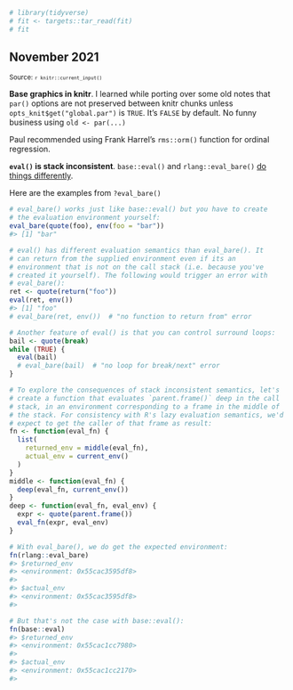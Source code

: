 <!--- Timestamp to trigger book rebuilds: `r Sys.time()` --->

```r
# library(tidyverse)
# fit <- targets::tar_read(fit)
# fit
```

## November 2021

<small>Source: <code>`r knitr::current_input()`</code></small>

**Base graphics in knitr**. I learned while porting over some old notes
that `par()` options are not preserved between knitr chunks unless
`opts_knit$get("global.par")` is `TRUE`. It's `FALSE` by default. No
funny business using `old <- par(...)`

Paul recommended using Frank Harrel's `rms::orm()` function for ordinal
regression.

**`eval()` is stack inconsistent**. `base::eval()` and `rlang::eval_bare()` [do things differently](https://rlang.r-lib.org/reference/eval_bare.html).

Here are the examples from `?eval_bare()`

```r
# eval_bare() works just like base::eval() but you have to create
# the evaluation environment yourself:
eval_bare(quote(foo), env(foo = "bar"))
#> [1] "bar"

# eval() has different evaluation semantics than eval_bare(). It
# can return from the supplied environment even if its an
# environment that is not on the call stack (i.e. because you've
# created it yourself). The following would trigger an error with
# eval_bare():
ret <- quote(return("foo"))
eval(ret, env())
#> [1] "foo"
# eval_bare(ret, env())  # "no function to return from" error

# Another feature of eval() is that you can control surround loops:
bail <- quote(break)
while (TRUE) {
  eval(bail)
  # eval_bare(bail)  # "no loop for break/next" error
}

# To explore the consequences of stack inconsistent semantics, let's
# create a function that evaluates `parent.frame()` deep in the call
# stack, in an environment corresponding to a frame in the middle of
# the stack. For consistency with R's lazy evaluation semantics, we'd
# expect to get the caller of that frame as result:
fn <- function(eval_fn) {
  list(
    returned_env = middle(eval_fn),
    actual_env = current_env()
  )
}
middle <- function(eval_fn) {
  deep(eval_fn, current_env())
}
deep <- function(eval_fn, eval_env) {
  expr <- quote(parent.frame())
  eval_fn(expr, eval_env)
}

# With eval_bare(), we do get the expected environment:
fn(rlang::eval_bare)
#> $returned_env
#> <environment: 0x55cac3595df8>
#> 
#> $actual_env
#> <environment: 0x55cac3595df8>
#> 

# But that's not the case with base::eval():
fn(base::eval)
#> $returned_env
#> <environment: 0x55cac1cc7980>
#> 
#> $actual_env
#> <environment: 0x55cac1cc2170>
#> 
```

